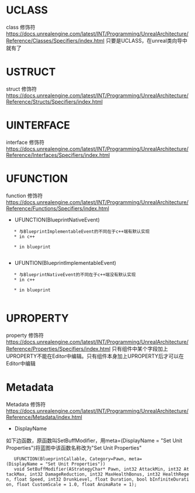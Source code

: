 






= UCLASS =
class 修饰符
https://docs.unrealengine.com/latest/INT/Programming/UnrealArchitecture/Reference/Classes/Specifiers/index.html
只要是UCLASS，在unreal类向导中就有了

= USTRUCT =
struct 修饰符
https://docs.unrealengine.com/latest/INT/Programming/UnrealArchitecture/Reference/Structs/Specifiers/index.html

= UINTERFACE =
interface 修饰符
https://docs.unrealengine.com/latest/INT/Programming/UnrealArchitecture/Reference/Interfaces/Specifiers/index.html

= UFUNCTION =
function 修饰符
https://docs.unrealengine.com/latest/INT/Programming/UnrealArchitecture/Reference/Functions/Specifiers/index.html
* UFUNCTION(BlueprintNativeEvent) 
	* 与BlueprintImplementableEvent的不同在于c++端有默认实现
	* in c++
{{{class = "brush:c++"
	class AMyActor : public AActor {
		UFUNCTION(BlueprintNativeEvent)
		void Foo();
		virtual void Foo_Implementation();
		virtual void BeginPlay() override;
	}
	void AMyActor::Foo_Implementation() {
		GEngine->AddOnScreenDebugMessage(-1, 5, FColor::Yellow, TEXT("this is c++'s implementation"));
	}
	virtual void AMyActor::BeginPlay() {
		Foo();
	}
}}}
	* in blueprint
	{{file:BlueprintNativeEvent.png}}

* UFUNTION(BlueprintImplementableEvent)
	* 与BlueprintNativeEvent的不同在于c++端没有默认实现
	* in c++
{{{class = "brush:c++"
	class AMyActor : public AActor {
		UFUNCTION(BlueprintImplementableEvent)
		void Foo();
		virtual void BeginPlay() override;
	}	
	virtual void AMyActor::BeginPlay() {
		Foo();
	}
}}}
	* in blueprint
	{{file:BlueprintImplementableEvent.png}}

= UPROPERTY =
property 修饰符
https://docs.unrealengine.com/latest/INT/Programming/UnrealArchitecture/Reference/Properties/Specifiers/index.html
只有组件中某个字段加上UPROPERTY不能在Editor中编辑。只有组件本身加上UPROPERTY后才可以在Editor中编辑

= Metadata =
Metadata 修饰符
https://docs.unrealengine.com/latest/INT/Programming/UnrealArchitecture/Reference/Metadata/index.html

* DisplayName
如下边函数，原函数叫SetBuffModifier，用meta=(DisplayName = "Set Unit Properties")将蓝图中该函数名称改为"Set Unit Properties"
	UFUNCTION(BlueprintCallable, Category=Pawn, meta=(DisplayName = "Set Unit Properties"))
	void SetBuffModifier(AStrategyChar* Pawn, int32 AttackMin, int32 AttackMax, int32 DamageReduction, int32 MaxHealthBonus, int32 HealthRegen, float Speed, int32 DrunkLevel, float Duration, bool bInfiniteDuration, float CustomScale = 1.0, float AnimaRate = 1);

